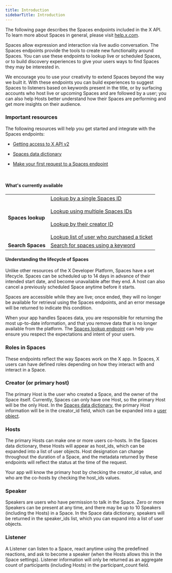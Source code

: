 ```yaml
---
title: Introduction
sidebarTitle: Introduction
---
```



The following page describes the Spaces endpoints included in the X API. To learn more about Spaces in general, please visit [help.x.com](https://help.twitter.com/en/using-twitter/spaces). 

Spaces allow expression and interaction via live audio conversation. The Spaces endpoints provide the tools to create new functionality around Spaces. You can use these endpoints to lookup live or scheduled Spaces, or to build discovery experiences to give your users ways to find Spaces they may be interested in.

We encourage you to use your creativity to extend Spaces beyond the way we built it. With these endpoints you can build experiences to suggest Spaces to listeners based on keywords present in the title, or by surfacing accounts who host live or upcoming Spaces and are followed by a user; you can also help Hosts better understand how their Spaces are performing and get more insights on their audience.
 

### Important resources

The following resources will help you get started and integrate with the Spaces endpoints:

* [Getting access to X API v2](/x-api/getting-started/getting-access)
* [Spaces data dictionary](/x-api/fundamentals/data-dictionary#space)
* [Make your first request to a Spaces endpoint](/x-api/spaces/lookup/introduction)

     

#### What's currently available


|     |     |
| :--- | :--- |
| **Spaces lookup** | [Lookup by a single Spaces ID](/x-api/spaces/space-lookup-by-space-id)<br/><br/>[Lookup using multiple Spaces IDs](/x-api/spaces/space-lookup-up-space-ids)<br/><br/>[Lookup by their creator ID](/x-api/spaces/space-lookup-by-their-creators)<br/><br/>[Lookup list of user who purchased a ticket](/x-api/spaces/retrieve-the-list-of-users-who-purchased-a-ticket-to-the-given-space) |
| **Search Spaces** | [Search for spaces using a keyword](/x-api/spaces/search-for-spaces) |


#### Understanding the lifecycle of Spaces


Unlike other resources of the X Developer Platform, Spaces have a set lifecycle. Spaces can be scheduled up to 14 days in advance of their intended start date, and become unavailable after they end. A host can also cancel a previously scheduled Space anytime before it starts.

Spaces are accessible while they are live; once ended, they will no longer be available for retrieval using the Spaces endpoints, and an error message will be returned to indicate this condition.

When your app handles Spaces data, you are responsible for returning the most up-to-date information, and that you remove data that is no longer available from the platform. The [Spaces lookup endpoint](/x-api/spaces/lookup/introduction) can help you ensure you respect the expectations and intent of your users.
 

### Roles in Spaces

These endpoints reflect the way Spaces work on the X app. In Spaces, X users can have defined roles depending on how they interact with and interact in a Space.
 

### Creator (or primary host)

The primary Host is the user who created a Space, and the owner of the Space itself. Currently, Spaces can only have one Host, so the primary Host will be the only Host. In the [Spaces data dictionary](/x-api/fundamentals/data-dictionary#space), the primary Host information will be in the creator_id field, which can be expanded into a [user object](/x-api/fundamentals/data-dictionary#user).
 

### Hosts

The primary Hosts can make one or more users co-hosts. In the Spaces data dictionary, these Hosts will appear as host_ids, which can be expanded into a list of user objects. Host designation can change throughout the duration of a Space, and the metadata returned by these endpoints will reflect the status at the time of the request.

Your app will know the primary host by checking the creator_id value, and who are the co-hosts by checking the host_ids values.
 

### Speaker

Speakers are users who have permission to talk in the Space. Zero or more Speakers can be present at any time, and there may be up to 10 Speakers (including the Hosts) in a Space. In the Space data dictionary, speakers will be returned in the speaker_ids list, which you can expand into a list of user objects.
 

### Listener

A Listener can listen to a Space, react anytime using the predefined reactions, and ask to become a speaker (when the Hosts allows this in the Space settings). Listener information will only be returned as an aggregate count of participants (including Hosts) in the participant_count field.
